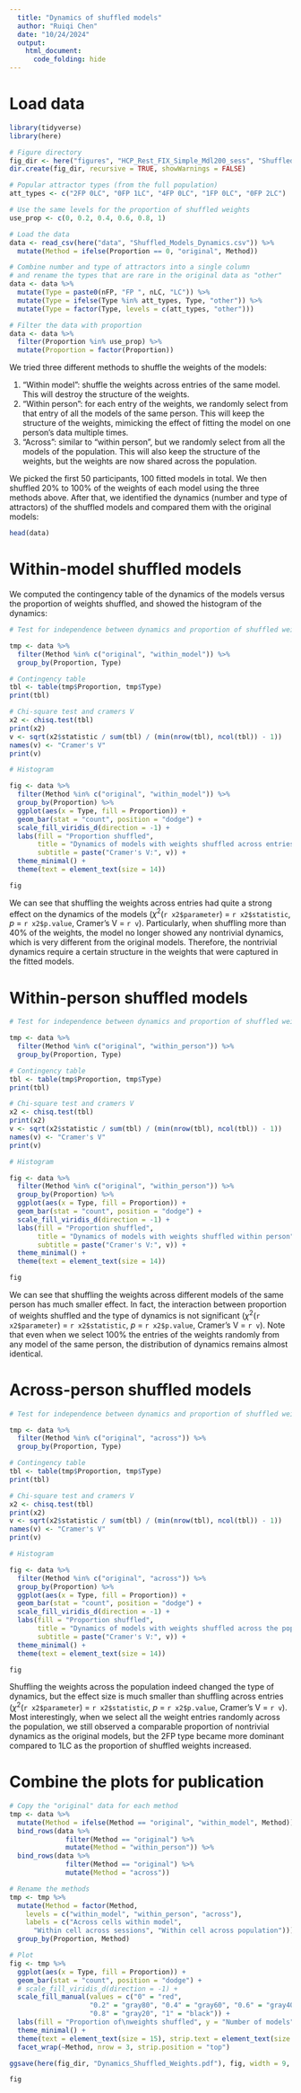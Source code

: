 ```yaml
---
  title: "Dynamics of shuffled models"
  author: "Ruiqi Chen"
  date: "10/24/2024"
  output:
    html_document:
      code_folding: hide
---
```


# Load data

```r
library(tidyverse)
library(here)

# Figure directory
fig_dir <- here("figures", "HCP_Rest_FIX_Simple_Mdl200_sess", "Shuffled_Models")
dir.create(fig_dir, recursive = TRUE, showWarnings = FALSE)

# Popular attractor types (from the full population)
att_types <- c("2FP 0LC", "0FP 1LC", "4FP 0LC", "1FP 0LC", "0FP 2LC")

# Use the same levels for the proportion of shuffled weights
use_prop <- c(0, 0.2, 0.4, 0.6, 0.8, 1)

# Load the data
data <- read_csv(here("data", "Shuffled_Models_Dynamics.csv")) %>%
  mutate(Method = ifelse(Proportion == 0, "original", Method))

# Combine number and type of attractors into a single column
# and rename the types that are rare in the original data as "other"
data <- data %>%
  mutate(Type = paste0(nFP, "FP ", nLC, "LC")) %>%
  mutate(Type = ifelse(Type %in% att_types, Type, "other")) %>%
  mutate(Type = factor(Type, levels = c(att_types, "other")))

# Filter the data with proportion
data <- data %>%
  filter(Proportion %in% use_prop) %>%
  mutate(Proportion = factor(Proportion))
```

We tried three different methods to shuffle the weights of the models:

1. "Within model": shuffle the weights across entries of the same model. This will destroy the structure of the weights.
2. "Within person": for each entry of the weights, we randomly select from that entry of all the models of the same person. This will keep the structure of the weights, mimicking the effect of fitting the model on one person's data multiple times.
3. "Across": similar to "within person", but we randomly select from all the models of the population. This will also keep the structure of the weights, but the weights are now shared across the population.

We picked the first 50 participants, 100 fitted models in total. We then shuffled 20% to 100% of the weights of each model using the three methods above. After that, we identified the dynamics (number and type of attractors) of the shuffled models and compared them with the original models:

```r
head(data)
```

# Within-model shuffled models

We computed the contingency table of the dynamics of the models versus the proportion of weights shuffled, and showed the histogram of the dynamics:

```r

# Test for independence between dynamics and proportion of shuffled weights

tmp <- data %>%
  filter(Method %in% c("original", "within_model")) %>%
  group_by(Proportion, Type)

# Contingency table
tbl <- table(tmp$Proportion, tmp$Type)
print(tbl)

# Chi-square test and cramers V
x2 <- chisq.test(tbl)
print(x2)
v <- sqrt(x2$statistic / sum(tbl) / (min(nrow(tbl), ncol(tbl)) - 1))
names(v) <- "Cramer's V"
print(v)

# Histogram

fig <- data %>%
  filter(Method %in% c("original", "within_model")) %>%
  group_by(Proportion) %>%
  ggplot(aes(x = Type, fill = Proportion)) +
  geom_bar(stat = "count", position = "dodge") +
  scale_fill_viridis_d(direction = -1) +
  labs(fill = "Proportion shuffled",
       title = "Dynamics of models with weights shuffled across entries",
       subtitle = paste("Cramer's V:", v)) +
  theme_minimal() +
  theme(text = element_text(size = 14))

fig
```

We can see that shuffling the weights across entries had quite a strong effect on the dynamics of the models ($\chi^2$(`r x2$parameter`) = `r x2$statistic`, $p$ = `r x2$p.value`, Cramer's V = `r v`). Particularly, when shuffling more than 40% of the weights, the model no longer showed any nontrivial dynamics, which is very different from the original models. Therefore, the nontrivial dynamics require a certain structure in the weights that were captured in the fitted models.

# Within-person shuffled models

```r

# Test for independence between dynamics and proportion of shuffled weights

tmp <- data %>%
  filter(Method %in% c("original", "within_person")) %>%
  group_by(Proportion, Type)

# Contingency table
tbl <- table(tmp$Proportion, tmp$Type)
print(tbl)

# Chi-square test and cramers V
x2 <- chisq.test(tbl)
print(x2)
v <- sqrt(x2$statistic / sum(tbl) / (min(nrow(tbl), ncol(tbl)) - 1))
names(v) <- "Cramer's V"
print(v)

# Histogram

fig <- data %>%
  filter(Method %in% c("original", "within_person")) %>%
  group_by(Proportion) %>%
  ggplot(aes(x = Type, fill = Proportion)) +
  geom_bar(stat = "count", position = "dodge") +
  scale_fill_viridis_d(direction = -1) +
  labs(fill = "Proportion shuffled",
       title = "Dynamics of models with weights shuffled within person",
       subtitle = paste("Cramer's V:", v)) +
  theme_minimal() +
  theme(text = element_text(size = 14))

fig
```

We can see that shuffling the weights across different models of the same person has much smaller effect. In fact, the interaction between proportion of weights shuffled and the type of dynamics is not significant ($\chi^2$(`r x2$parameter`) = `r x2$statistic`, $p$ = `r x2$p.value`, Cramer's V = `r v`). Note that even when we select 100% the entries of the weights randomly from any model of the same person, the distribution of dynamics remains almost identical.

# Across-person shuffled models

```r

# Test for independence between dynamics and proportion of shuffled weights

tmp <- data %>%
  filter(Method %in% c("original", "across")) %>%
  group_by(Proportion, Type)

# Contingency table
tbl <- table(tmp$Proportion, tmp$Type)
print(tbl)

# Chi-square test and cramers V
x2 <- chisq.test(tbl)
print(x2)
v <- sqrt(x2$statistic / sum(tbl) / (min(nrow(tbl), ncol(tbl)) - 1))
names(v) <- "Cramer's V"
print(v)

# Histogram

fig <- data %>%
  filter(Method %in% c("original", "across")) %>%
  group_by(Proportion) %>%
  ggplot(aes(x = Type, fill = Proportion)) +
  geom_bar(stat = "count", position = "dodge") +
  scale_fill_viridis_d(direction = -1) +
  labs(fill = "Proportion shuffled",
       title = "Dynamics of models with weights shuffled across the population",
       subtitle = paste("Cramer's V:", v)) +
  theme_minimal() +
  theme(text = element_text(size = 14))

fig
```

Shuffling the weights across the population indeed changed the type of dynamics, but the effect size is much smaller than shuffling across entries ($\chi^2$(`r x2$parameter`) = `r x2$statistic`, $p$ = `r x2$p.value`, Cramer's V = `r v`). Most interestingly, when we select all the weight entries randomly across the population, we still observed a comparable proportion of nontrivial dynamics as the original models, but the 2FP type became more dominant compared to 1LC as the proportion of shuffled weights increased.

# Combine the plots for publication

```r

# Copy the "original" data for each method
tmp <- data %>%
  mutate(Method = ifelse(Method == "original", "within_model", Method)) %>%
  bind_rows(data %>%
              filter(Method == "original") %>%
              mutate(Method = "within_person")) %>%
  bind_rows(data %>%
              filter(Method == "original") %>%
              mutate(Method = "across"))

# Rename the methods
tmp <- tmp %>%
  mutate(Method = factor(Method,
    levels = c("within_model", "within_person", "across"),
    labels = c("Across cells within model",
      "Within cell across sessions", "Within cell across population"))) %>%
  group_by(Proportion, Method)

# Plot
fig <- tmp %>%
  ggplot(aes(x = Type, fill = Proportion)) +
  geom_bar(stat = "count", position = "dodge") +
  # scale_fill_viridis_d(direction = -1) +
  scale_fill_manual(values = c("0" = "red",
                    "0.2" = "gray80", "0.4" = "gray60", "0.6" = "gray40",
                    "0.8" = "gray20", "1" = "black")) +
  labs(fill = "Proportion of\nweights shuffled", y = "Number of models") +
  theme_minimal() +
  theme(text = element_text(size = 15), strip.text = element_text(size = 16)) +
  facet_wrap(~Method, nrow = 3, strip.position = "top")

ggsave(here(fig_dir, "Dynamics_Shuffled_Weights.pdf"), fig, width = 9, height = 16)

fig
```